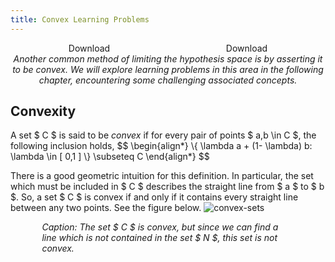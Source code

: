 ```yaml
---
title: Convex Learning Problems
---
```


<div style='display: flex; justify-content: space-around;'>
	<LinkButton target="_blank" href="/courses/notes/mlnn/convex-learning-problems.pdf" variant="secondary" icon="document" >Download</LinkButton>
	<LinkButton target="_blank" href="/courses/notes/mlnn/master.pdf" variant="primary" icon="open-book" >Download</LinkButton>
</div>

<div style='text-align: center; font-style: italic;'>
	Another common method of limiting the hypothesis space is by asserting it to be convex. We will explore learning problems in this area in the following chapter, encountering some challenging associated concepts.
</div>

## Convexity

<Aside type='definition' title='Definition' name='[Convex set]'>
	A set $ C $ is said to be <em> convex </em> if for every pair of points $ a,b \in C $, the following inclusion holds,
	$$
\begin{align*}
		\{ \lambda a + (1- \lambda) b: \lambda \in [ 0,1 ] \} \subseteq C
	\end{align*}
$$
</Aside>

There is a good geometric intuition for this definition. In particular, the set which must be included in $ C $ describes the straight line from $ a $ to $ b $. So, a set $ C $ is convex if and only if it contains every straight line between any two points. See the figure below.
	![convex-sets](../figures/convex-sets.svg)
<div style='width: 80%; font-style: italic; margin-inline: auto;'>Caption: The set $ C $ is convex, but since we can find a line which is not contained in the set $ N $, this set is not convex. </div>

